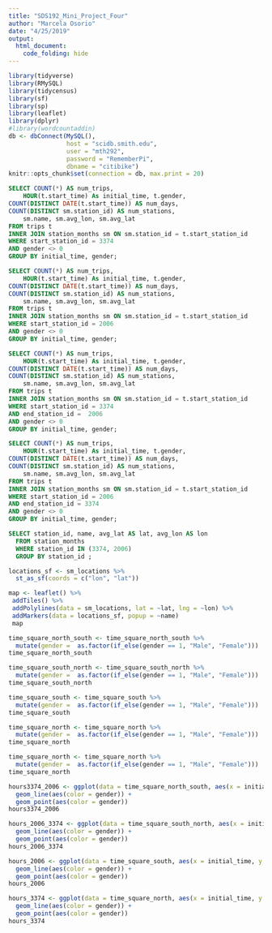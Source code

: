 ```yaml
---
title: "SDS192_Mini_Project_Four"
author: "Marcela Osorio"
date: "4/25/2019"
output: 
  html_document:
    code_folding: hide
---
```


```r
library(tidyverse)
library(RMySQL)
library(tidycensus)
library(sf)
library(sp)
library(leaflet)
library(dplyr)
#library(wordcountaddin)
db <- dbConnect(MySQL(), 
                host = "scidb.smith.edu", 
                user = "mth292", 
                password = "RememberPi", 
                dbname = "citibike")
knitr::opts_chunk$set(connection = db, max.print = 20)
```


```sql
SELECT COUNT(*) AS num_trips, 
    HOUR(t.start_time) As initial_time, t.gender, 
COUNT(DISTINCT DATE(t.start_time)) AS num_days, 
COUNT(DISTINCT sm.station_id) AS num_stations,
    sm.name, sm.avg_lon, sm.avg_lat
FROM trips t
INNER JOIN station_months sm ON sm.station_id = t.start_station_id
WHERE start_station_id = 3374
AND gender <> 0 
GROUP BY initial_time, gender;
```
 

```sql
SELECT COUNT(*) AS num_trips, 
    HOUR(t.start_time) As initial_time, t.gender, 
COUNT(DISTINCT DATE(t.start_time)) AS num_days, 
COUNT(DISTINCT sm.station_id) AS num_stations,
    sm.name, sm.avg_lon, sm.avg_lat
FROM trips t
INNER JOIN station_months sm ON sm.station_id = t.start_station_id
WHERE start_station_id = 2006
AND gender <> 0 
GROUP BY initial_time, gender;
```


```sql
SELECT COUNT(*) AS num_trips, 
    HOUR(t.start_time) As initial_time, t.gender, 
COUNT(DISTINCT DATE(t.start_time)) AS num_days, 
COUNT(DISTINCT sm.station_id) AS num_stations,
    sm.name, sm.avg_lon, sm.avg_lat
FROM trips t
INNER JOIN station_months sm ON sm.station_id = t.start_station_id
WHERE start_station_id = 3374
AND end_station_id =  2006
AND gender <> 0 
GROUP BY initial_time, gender;
```

```sql
SELECT COUNT(*) AS num_trips, 
    HOUR(t.start_time) As initial_time, t.gender, 
COUNT(DISTINCT DATE(t.start_time)) AS num_days, 
COUNT(DISTINCT sm.station_id) AS num_stations,
    sm.name, sm.avg_lon, sm.avg_lat
FROM trips t
INNER JOIN station_months sm ON sm.station_id = t.start_station_id
WHERE start_station_id = 2006
AND end_station_id = 3374
AND gender <> 0 
GROUP BY initial_time, gender;
```

```sql
SELECT station_id, name, avg_lat AS lat, avg_lon AS lon
  FROM station_months 
  WHERE station_id IN (3374, 2006)
  GROUP BY station_id ;
```


```r
locations_sf <- sm_locations %>% 
  st_as_sf(coords = c("lon", "lat"))

map <- leaflet() %>%
 addTiles() %>%
 addPolylines(data = sm_locations, lat = ~lat, lng = ~lon) %>%
 addMarkers(data = locations_sf, popup = ~name)
 map

```

```r
time_square_north_south <- time_square_north_south %>%
  mutate(gender =  as.factor(if_else(gender == 1, "Male", "Female")))
time_square_north_south
```

```r
time_square_south_north <- time_square_south_north %>%
  mutate(gender =  as.factor(if_else(gender == 1, "Male", "Female")))
time_square_south_north
```

```r
time_square_south <- time_square_south %>%
  mutate(gender =  as.factor(if_else(gender == 1, "Male", "Female")))
time_square_south
```

```r
time_square_north <- time_square_north %>%
  mutate(gender =  as.factor(if_else(gender == 1, "Male", "Female")))
time_square_north
```

```r
time_square_north <- time_square_north %>%
  mutate(gender =  as.factor(if_else(gender == 1, "Male", "Female")))
time_square_north
```

```r
hours3374_2006 <- ggplot(data = time_square_north_south, aes(x = initial_time, y = num_trips)) +
  geom_line(aes(color = gender)) + 
  geom_point(aes(color = gender))
hours3374_2006
```


```r
hours_2006_3374 <- ggplot(data = time_square_south_north, aes(x = initial_time, y = num_trips)) +
  geom_line(aes(color = gender)) + 
  geom_point(aes(color = gender))
hours_2006_3374
```

```r
hours_2006 <- ggplot(data = time_square_south, aes(x = initial_time, y = num_trips)) +
  geom_line(aes(color = gender)) +
  geom_point(aes(color = gender))
hours_2006
```

```r
hours_3374 <- ggplot(data = time_square_north, aes(x = initial_time, y = num_trips)) +
  geom_line(aes(color = gender)) +
  geom_point(aes(color = gender))
hours_3374
```